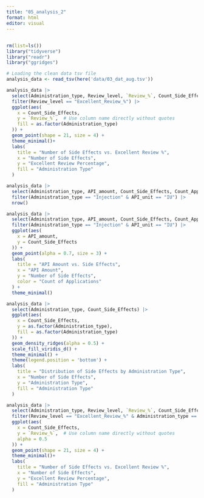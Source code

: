 ```yaml
---
title: "05_analysis_2"
format: html
editor: visual
---
```


## 

```r
rm(list=ls())
library("tidyverse")
library("readr")
library("ggridges")
```

```r
# Loading the clean data tsv file 
analysis_data <- read_tsv(here('data/03_dat_aug.tsv'))
```

```r
analysis_data |>
  select(Administration_type, Review_level, `Review_%`, Count_Side_Effects, Count_Application) |>
  filter(Review_level == "Excellent_Review_%") |>
  ggplot(aes(
    x = Count_Side_Effects, 
    y = `Review_%`,  # Use column name directly without quotes
    fill = as.factor(Administration_type)
  )) +  
  geom_point(shape = 21, size = 4) +
  theme_minimal()+
  labs(
    title = "Number of Side Effects vs. Excellent Review %",
    x = "Number of Side Effects",
    y = "Excellent Review Percentage",
    fill = "Administration Type"
  )
```

```r
analysis_data |>
  select(Administration_type, API_amount, Count_Side_Effects, Count_Application, API_unit) |>
  filter(Administration_type == "Injection" & API_unit == "IU") |>
  nrow()
```

```r

analysis_data |>
  select(Administration_type, API_amount, Count_Side_Effects, Count_Application, API_unit) |>
  filter(Administration_type == "Injection" & API_unit == "IU") |>
  ggplot(aes(
    x = API_amount, 
    y = Count_Side_Effects
  )) +
  geom_point(alpha = 0.7, size = 3) +  
  labs(
    title = "API Amount vs. Side Effects",
    x = "API Amount",
    y = "Number of Side Effects",
    color = "Count of Applications"
  ) +
  theme_minimal()
```

```r
analysis_data |>
  select(Administration_type, Count_Side_Effects) |>
  ggplot(aes(
    x = Count_Side_Effects, 
    y = as.factor(Administration_type),  
    fill = as.factor(Administration_type)
  )) +
  geom_density_ridges(alpha = 0.5) +
  scale_fill_viridis_d() +
  theme_minimal() +
  theme(legend.position = 'bottom') +
  labs(
    title = "Distribution of Side Effects by Administration Type",
    x = "Number of Side Effects",
    y = "Administration Type",
    fill = "Administration Type"
  )
```

```r
analysis_data |>
  select(Administration_type, Review_level, `Review_%`, Count_Side_Effects, Count_Application) |>
  filter(Review_level == "Excellent_Review_%" & Administration_type == "Injection") |>
  ggplot(aes(
    x = Count_Side_Effects, 
    y = `Review_%`,  # Use column name directly without quotes
    alpha = 0.5
  )) +  
  geom_point(shape = 21, size = 4) +
  theme_minimal()+
  labs(
    title = "Number of Side Effects vs. Excellent Review %",
    x = "Number of Side Effects",
    y = "Excellent Review Percentage",
    fill = "Administration Type"
  )
```
